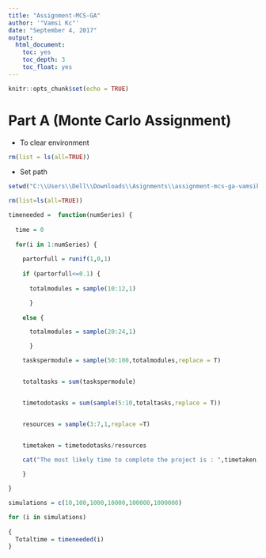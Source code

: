 ---
title: "Assignment-MCS-GA"
author: '"Vamsi Kc"'
date: "September 4, 2017"
output:
  html_document:
    toc: yes
    toc_depth: 3
    toc_float: yes
---

```{r setup, include=FALSE}
knitr::opts_chunk$set(echo = TRUE)
```

# Part A (Monte Carlo Assignment) 

* To clear environment

```{r}
rm(list = ls(all=TRUE))
```

* Set path

```{r}
setwd("C:\\Users\\Dell\\Downloads\\Asignments\\assignment-mcs-ga-vamsikrishnakc-master")
```



```{r}

rm(list=ls(all=TRUE))

timeneeded =  function(numSeries) {
  
  time = 0
  
  for(i in 1:numSeries) {
    
    partorfull = runif(1,0,1)
    
    if (partorfull<=0.1) {
      
      totalmodules = sample(10:12,1)

      }
    
    else {

      totalmodules = sample(20:24,1)

      }

    taskspermodule = sample(50:100,totalmodules,replace = T)


    totaltasks = sum(taskspermodule)


    timetodotasks = sum(sample(5:10,totaltasks,replace = T))


    resources = sample(3:7,1,replace =T)


    timetaken = timetodotasks/resources

    cat("The most likely time to complete the project is : ",timetaken,"\n")
  
    }

}

simulations = c(10,100,1000,10000,100000,1000000)

for (i in simulations)
  
{
  Totaltime = timeneeded(i)
}
```

